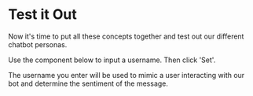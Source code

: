 
# Test it Out

Now it's time to put all these concepts together and test out our different chatbot personas.

Use the component below to input a username. Then click 'Set'.

The username you enter will be used to mimic a user interacting with our bot and determine the sentiment of the message.

<Well>
  <InteractiveArrow subheading="Set an username to mimic a specific user interacting with our bot" />
  <User />
</Well>
